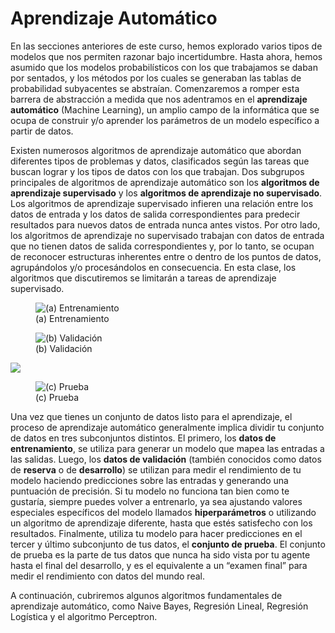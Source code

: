 # Aprendizaje Automático

En las secciones anteriores de este curso, hemos explorado varios tipos de modelos que nos permiten razonar bajo incertidumbre. Hasta ahora, hemos asumido que los modelos probabilísticos con los que trabajamos se daban por sentados, y los métodos por los cuales se generaban las tablas de probabilidad subyacentes se abstraían. Comenzaremos a romper esta barrera de abstracción a medida que nos adentramos en el **aprendizaje automático** (Machine Learning), un amplio campo de la informática que se ocupa de construir y/o aprender los parámetros de un modelo específico a partir de datos.

Existen numerosos algoritmos de aprendizaje automático que abordan diferentes tipos de problemas y datos, clasificados según las tareas que buscan lograr y los tipos de datos con los que trabajan. Dos subgrupos principales de algoritmos de aprendizaje automático son los **algoritmos de aprendizaje supervisado** y los **algoritmos de aprendizaje no supervisado**. Los algoritmos de aprendizaje supervisado infieren una relación entre los datos de entrada y los datos de salida correspondientes para predecir resultados para nuevos datos de entrada nunca antes vistos. Por otro lado, los algoritmos de aprendizaje no supervisado trabajan con datos de entrada que no tienen datos de salida correspondientes y, por lo tanto, se ocupan de reconocer estructuras inherentes entre o dentro de los puntos de datos, agrupándolos y/o procesándolos en consecuencia. En esta clase, los algoritmos que discutiremos se limitarán a tareas de aprendizaje supervisado.

![(a) Entrenamiento](images/train.png){fig-align="center"}

![(b) Validación](images/validation.png){fig-align="center"}

![](images/validation.png){fig-align="center"}

![(c) Prueba](images/test.png){fig-align="center"}

Una vez que tienes un conjunto de datos listo para el aprendizaje, el proceso de aprendizaje automático generalmente implica dividir tu conjunto de datos en tres subconjuntos distintos. El primero, los **datos de entrenamiento**, se utiliza para generar un modelo que mapea las entradas a las salidas. Luego, los **datos de validación** (también conocidos como datos de **reserva** o de **desarrollo**) se utilizan para medir el rendimiento de tu modelo haciendo predicciones sobre las entradas y generando una puntuación de precisión. Si tu modelo no funciona tan bien como te gustaría, siempre puedes volver a entrenarlo, ya sea ajustando valores especiales específicos del modelo llamados **hiperparámetros** o utilizando un algoritmo de aprendizaje diferente, hasta que estés satisfecho con los resultados. Finalmente, utiliza tu modelo para hacer predicciones en el tercer y último subconjunto de tus datos, el **conjunto de prueba**. El conjunto de prueba es la parte de tus datos que nunca ha sido vista por tu agente hasta el final del desarrollo, y es el equivalente a un "examen final" para medir el rendimiento con datos del mundo real.

A continuación, cubriremos algunos algoritmos fundamentales de aprendizaje automático, como Naive Bayes, Regresión Lineal, Regresión Logística y el algoritmo Perceptron.